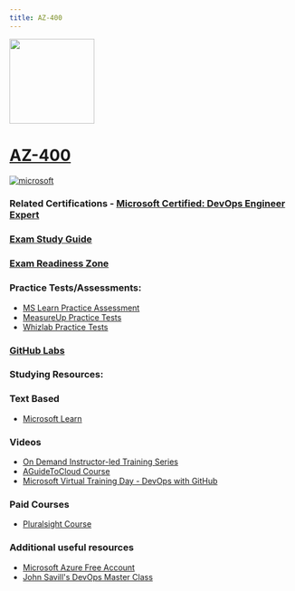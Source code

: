 ```yaml
---
title: AZ-400
---
```


<img src="/az-400.png" width="150" height="150">

# [AZ-400](https://learn.microsoft.com/certifications/exams/az-400?WT.mc_id=studentamb_165290)

<a href='https://learn.microsoft.com/en-us/certifications/browse/?type=role-based&levels=advanced&WT.mc_id=studentamb_165290' target="_blank"><img alt='microsoft' src='https://img.shields.io/badge/expert-100000?style=for-the-badge&logo=microsoft&logoColor=white&labelColor=0078D4&color=212221'/></a>


### Related Certifications - [Microsoft Certified: DevOps Engineer Expert](https://learn.microsoft.com/en-us/certifications/devops-engineer?WT.mc_id=studentamb_165290)

### [Exam Study Guide](https://learn.microsoft.com/credentials/certifications/resources/study-guides/az-400?WT.mc_id=studentamb_165290)
### [Exam Readiness Zone](https://learn.microsoft.com/en-us/shows/exam-readiness-zone/preparing-for-az-400-configure-processes-and-communications-1-of-5?WT.mc_id=studentamb_165290)

### Practice Tests/Assessments:
- [MS Learn Practice Assessment](https://learn.microsoft.com/certifications/exams/az-400/practice/assessment?assessment-type=practice&assessmentId=56&WT.mc_id=studentamb_165290)
- [MeasureUp Practice Tests](https://www.measureup.com/microsoft-practice-test-az-400-designing-and-implementing-microsoft-devops-solutions.html#u44)
- [Whizlab Practice Tests](https://www.whizlabs.com/microsoft-azure-certification-az-400/)
  
### [GitHub Labs](https://aka.ms/az400labs)

### Studying Resources:

### Text Based
- [Microsoft Learn](https://learn.microsoft.com/certifications/exams/az-400?WT.mc_id=studentamb_165290)
### Videos
- [On Demand Instructor-led Training Series](https://learn.microsoft.com/en-us/shows/on-demand-instructor-led-training-series/?terms=AZ-400&WT.mc_id=studentamb_165290&WT.mc_id=studentamb_165290)
- [AGuideToCloud Course](https://www.youtube.com/playlist?list=PLhLKc18P9YOCIHOQZ1p1QyF6fKKcz6RJk)
- [Microsoft Virtual Training Day - DevOps with GitHub](https://events.microsoft.com/en-us/allevents/?language=English&clientTimeZone=1&search=Microsoft%20Azure%20Virtual%20Training%20Day:%20DevOps%20with%20GitHub)
### Paid Courses
- [Pluralsight Course](https://www.pluralsight.com/paths/az-400-designing-and-implementing-microsoft-devops-solutions)
### Additional useful resources
- [Microsoft Azure Free Account](https://azure.microsoft.com/en-us/offers/ms-azr-0044p?WT.mc_id=studentamb_165290)
- [John Savill's DevOps Master Class](https://www.youtube.com/playlist?list=PLlVtbbG169nFr8RzQ4GIxUEznpNR53ERq)
